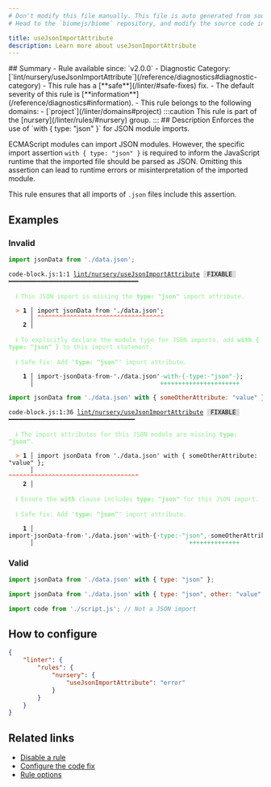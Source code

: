```yaml
---
# Don't modify this file manually. This file is auto generated from source, and you will lose your changes next time the website is built.
# Head to the `biomejs/biome` repository, and modify the source code in there.

title: useJsonImportAttribute
description: Learn more about useJsonImportAttribute
---
```


<Tabs>
<TabItem label="JavaScript (and super languages)" icon="seti:javascript">
## Summary
- Rule available since: `v2.0.0`
- Diagnostic Category: [`lint/nursery/useJsonImportAttribute`](/reference/diagnostics#diagnostic-category)
- This rule has a [**safe**](/linter/#safe-fixes) fix.
- The default severity of this rule is [**information**](/reference/diagnostics#information).
- This rule belongs to the following domains:
  - [`project`](/linter/domains#project)
:::caution
This rule is part of the [nursery](/linter/rules/#nursery) group.
:::
## Description
Enforces the use of `with { type: "json" }` for JSON module imports.

ECMAScript modules can import JSON modules. However, the specific import assertion `with { type: "json" }`
is required to inform the JavaScript runtime that the imported file should be parsed as JSON.
Omitting this assertion can lead to runtime errors or misinterpretation of the imported module.

This rule ensures that all imports of `.json` files include this assertion.

## Examples

### Invalid

```js
import jsonData from './data.json';
```

<pre class="language-text"><code class="language-text">code-block.js:1:1 <a href="https://biomejs.dev/linter/rules/use-json-import-attribute">lint/nursery/useJsonImportAttribute</a> <span style="color: #000; background-color: #ddd;"> FIXABLE </span> ━━━━━━━━━━━━━━━━━━━━━━━━━━━━━━━━━━━━<br /><br />  <strong><span style="color: lightgreen;">ℹ</span></strong> <span style="color: lightgreen;">This JSON import is missing the </span><span style="color: lightgreen;"><strong>type: &quot;json&quot;</strong></span><span style="color: lightgreen;"> import attribute.</span><br />  <br />  <strong><span style="color: Tomato;">&gt;</span></strong> <strong>1 │ </strong>import jsonData from './data.json';<br />   <strong>   │ </strong><strong><span style="color: Tomato;">^</span></strong><strong><span style="color: Tomato;">^</span></strong><strong><span style="color: Tomato;">^</span></strong><strong><span style="color: Tomato;">^</span></strong><strong><span style="color: Tomato;">^</span></strong><strong><span style="color: Tomato;">^</span></strong><strong><span style="color: Tomato;">^</span></strong><strong><span style="color: Tomato;">^</span></strong><strong><span style="color: Tomato;">^</span></strong><strong><span style="color: Tomato;">^</span></strong><strong><span style="color: Tomato;">^</span></strong><strong><span style="color: Tomato;">^</span></strong><strong><span style="color: Tomato;">^</span></strong><strong><span style="color: Tomato;">^</span></strong><strong><span style="color: Tomato;">^</span></strong><strong><span style="color: Tomato;">^</span></strong><strong><span style="color: Tomato;">^</span></strong><strong><span style="color: Tomato;">^</span></strong><strong><span style="color: Tomato;">^</span></strong><strong><span style="color: Tomato;">^</span></strong><strong><span style="color: Tomato;">^</span></strong><strong><span style="color: Tomato;">^</span></strong><strong><span style="color: Tomato;">^</span></strong><strong><span style="color: Tomato;">^</span></strong><strong><span style="color: Tomato;">^</span></strong><strong><span style="color: Tomato;">^</span></strong><strong><span style="color: Tomato;">^</span></strong><strong><span style="color: Tomato;">^</span></strong><strong><span style="color: Tomato;">^</span></strong><strong><span style="color: Tomato;">^</span></strong><strong><span style="color: Tomato;">^</span></strong><strong><span style="color: Tomato;">^</span></strong><strong><span style="color: Tomato;">^</span></strong><strong><span style="color: Tomato;">^</span></strong><strong><span style="color: Tomato;">^</span></strong><br />    <strong>2 │ </strong><br />  <br />  <strong><span style="color: lightgreen;">ℹ</span></strong> <span style="color: lightgreen;">To explicitly declare the module type for JSON imports, add </span><span style="color: lightgreen;"><strong>with &#123; type: &quot;json&quot; &#125;</strong></span><span style="color: lightgreen;"> to this import statement.</span><br />  <br />  <strong><span style="color: lightgreen;">ℹ</span></strong> <span style="color: lightgreen;">Safe fix</span><span style="color: lightgreen;">: </span><span style="color: lightgreen;">Add </span><span style="color: lightgreen;"><strong>'type: &quot;json&quot;'</strong></span><span style="color: lightgreen;"> import attribute.</span><br />  <br />  <strong>  1 │ </strong>import<span style="opacity: 0.8;">·</span>jsonData<span style="opacity: 0.8;">·</span>from<span style="opacity: 0.8;">·</span>'./data.json'<span style="opacity: 0.8;"><span style="color: MediumSeaGreen;">·</span></span><span style="color: MediumSeaGreen;">w</span><span style="color: MediumSeaGreen;">i</span><span style="color: MediumSeaGreen;">t</span><span style="color: MediumSeaGreen;">h</span><span style="opacity: 0.8;"><span style="color: MediumSeaGreen;">·</span></span><span style="color: MediumSeaGreen;">&#123;</span><span style="opacity: 0.8;"><span style="color: MediumSeaGreen;">·</span></span><span style="color: MediumSeaGreen;">t</span><span style="color: MediumSeaGreen;">y</span><span style="color: MediumSeaGreen;">p</span><span style="color: MediumSeaGreen;">e</span><span style="color: MediumSeaGreen;">:</span><span style="opacity: 0.8;"><span style="color: MediumSeaGreen;">·</span></span><span style="color: MediumSeaGreen;">&quot;</span><span style="color: MediumSeaGreen;">j</span><span style="color: MediumSeaGreen;">s</span><span style="color: MediumSeaGreen;">o</span><span style="color: MediumSeaGreen;">n</span><span style="color: MediumSeaGreen;">&quot;</span><span style="opacity: 0.8;"><span style="color: MediumSeaGreen;">·</span></span><span style="color: MediumSeaGreen;">&#125;</span>;<br />  <strong>    │ </strong>                                  <span style="color: MediumSeaGreen;">+</span><span style="color: MediumSeaGreen;">+</span><span style="color: MediumSeaGreen;">+</span><span style="color: MediumSeaGreen;">+</span><span style="color: MediumSeaGreen;">+</span><span style="color: MediumSeaGreen;">+</span><span style="color: MediumSeaGreen;">+</span><span style="color: MediumSeaGreen;">+</span><span style="color: MediumSeaGreen;">+</span><span style="color: MediumSeaGreen;">+</span><span style="color: MediumSeaGreen;">+</span><span style="color: MediumSeaGreen;">+</span><span style="color: MediumSeaGreen;">+</span><span style="color: MediumSeaGreen;">+</span><span style="color: MediumSeaGreen;">+</span><span style="color: MediumSeaGreen;">+</span><span style="color: MediumSeaGreen;">+</span><span style="color: MediumSeaGreen;">+</span><span style="color: MediumSeaGreen;">+</span><span style="color: MediumSeaGreen;">+</span><span style="color: MediumSeaGreen;">+</span><span style="color: MediumSeaGreen;">+</span> <br /></code></pre>

```js
import jsonData from './data.json' with { someOtherAttribute: "value" };
```

<pre class="language-text"><code class="language-text">code-block.js:1:36 <a href="https://biomejs.dev/linter/rules/use-json-import-attribute">lint/nursery/useJsonImportAttribute</a> <span style="color: #000; background-color: #ddd;"> FIXABLE </span> ━━━━━━━━━━━━━━━━━━━━━━━━━━━━━━━━━━━<br /><br />  <strong><span style="color: lightgreen;">ℹ</span></strong> <span style="color: lightgreen;">The import attributes for this JSON module are missing </span><span style="color: lightgreen;"><strong>type: &quot;json&quot;</strong></span><span style="color: lightgreen;">.</span><br />  <br />  <strong><span style="color: Tomato;">&gt;</span></strong> <strong>1 │ </strong>import jsonData from './data.json' with &#123; someOtherAttribute: &quot;value&quot; &#125;;<br />   <strong>   │ </strong>                                   <strong><span style="color: Tomato;">^</span></strong><strong><span style="color: Tomato;">^</span></strong><strong><span style="color: Tomato;">^</span></strong><strong><span style="color: Tomato;">^</span></strong><strong><span style="color: Tomato;">^</span></strong><strong><span style="color: Tomato;">^</span></strong><strong><span style="color: Tomato;">^</span></strong><strong><span style="color: Tomato;">^</span></strong><strong><span style="color: Tomato;">^</span></strong><strong><span style="color: Tomato;">^</span></strong><strong><span style="color: Tomato;">^</span></strong><strong><span style="color: Tomato;">^</span></strong><strong><span style="color: Tomato;">^</span></strong><strong><span style="color: Tomato;">^</span></strong><strong><span style="color: Tomato;">^</span></strong><strong><span style="color: Tomato;">^</span></strong><strong><span style="color: Tomato;">^</span></strong><strong><span style="color: Tomato;">^</span></strong><strong><span style="color: Tomato;">^</span></strong><strong><span style="color: Tomato;">^</span></strong><strong><span style="color: Tomato;">^</span></strong><strong><span style="color: Tomato;">^</span></strong><strong><span style="color: Tomato;">^</span></strong><strong><span style="color: Tomato;">^</span></strong><strong><span style="color: Tomato;">^</span></strong><strong><span style="color: Tomato;">^</span></strong><strong><span style="color: Tomato;">^</span></strong><strong><span style="color: Tomato;">^</span></strong><strong><span style="color: Tomato;">^</span></strong><strong><span style="color: Tomato;">^</span></strong><strong><span style="color: Tomato;">^</span></strong><strong><span style="color: Tomato;">^</span></strong><strong><span style="color: Tomato;">^</span></strong><strong><span style="color: Tomato;">^</span></strong><strong><span style="color: Tomato;">^</span></strong><strong><span style="color: Tomato;">^</span></strong><br />    <strong>2 │ </strong><br />  <br />  <strong><span style="color: lightgreen;">ℹ</span></strong> <span style="color: lightgreen;">Ensure the </span><span style="color: lightgreen;"><strong>with</strong></span><span style="color: lightgreen;"> clause includes </span><span style="color: lightgreen;"><strong>type: &quot;json&quot;</strong></span><span style="color: lightgreen;"> for this JSON import.</span><br />  <br />  <strong><span style="color: lightgreen;">ℹ</span></strong> <span style="color: lightgreen;">Safe fix</span><span style="color: lightgreen;">: </span><span style="color: lightgreen;">Add </span><span style="color: lightgreen;"><strong>'type: &quot;json&quot;'</strong></span><span style="color: lightgreen;"> import attribute.</span><br />  <br />  <strong>  1 │ </strong>import<span style="opacity: 0.8;">·</span>jsonData<span style="opacity: 0.8;">·</span>from<span style="opacity: 0.8;">·</span>'./data.json'<span style="opacity: 0.8;">·</span>with<span style="opacity: 0.8;">·</span>&#123;<span style="opacity: 0.8;">·</span><span style="color: MediumSeaGreen;">t</span><span style="color: MediumSeaGreen;">y</span><span style="color: MediumSeaGreen;">p</span><span style="color: MediumSeaGreen;">e</span><span style="color: MediumSeaGreen;">:</span><span style="opacity: 0.8;"><span style="color: MediumSeaGreen;">·</span></span><span style="color: MediumSeaGreen;">&quot;</span><span style="color: MediumSeaGreen;">j</span><span style="color: MediumSeaGreen;">s</span><span style="color: MediumSeaGreen;">o</span><span style="color: MediumSeaGreen;">n</span><span style="color: MediumSeaGreen;">&quot;</span><span style="color: MediumSeaGreen;">,</span><span style="opacity: 0.8;"><span style="color: MediumSeaGreen;">·</span></span>someOtherAttribute:<span style="opacity: 0.8;">·</span>&quot;value&quot;<span style="opacity: 0.8;">·</span>&#125;;<br />  <strong>    │ </strong>                                          <span style="color: MediumSeaGreen;">+</span><span style="color: MediumSeaGreen;">+</span><span style="color: MediumSeaGreen;">+</span><span style="color: MediumSeaGreen;">+</span><span style="color: MediumSeaGreen;">+</span><span style="color: MediumSeaGreen;">+</span><span style="color: MediumSeaGreen;">+</span><span style="color: MediumSeaGreen;">+</span><span style="color: MediumSeaGreen;">+</span><span style="color: MediumSeaGreen;">+</span><span style="color: MediumSeaGreen;">+</span><span style="color: MediumSeaGreen;">+</span><span style="color: MediumSeaGreen;">+</span><span style="color: MediumSeaGreen;">+</span>                              <br /></code></pre>

### Valid

```js
import jsonData from './data.json' with { type: "json" };

import jsonData from './data.json' with { type: "json", other: "value" };

import code from './script.js'; // Not a JSON import
```

## How to configure
```json title="biome.json"
{
	"linter": {
		"rules": {
			"nursery": {
				"useJsonImportAttribute": "error"
			}
		}
	}
}

```
## Related links

- [Disable a rule](/linter/#disable-a-rule)
- [Configure the code fix](/linter#configure-the-code-fix)
- [Rule options](/linter/#rule-options)

</TabItem>
</Tabs>

